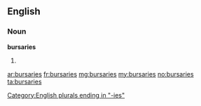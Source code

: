 ==English==

===Noun===
'''bursaries'''

# {{plural of|[[bursary]]}}

[[Category:English plurals ending in "-ies"]]

[[ar:bursaries]]
[[fr:bursaries]]
[[mg:bursaries]]
[[my:bursaries]]
[[no:bursaries]]
[[ta:bursaries]]